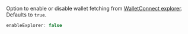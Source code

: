 Option to enable or disable wallet fetching from [WalletConnect explorer](https://walletconnect.com/explorer?type=wallet). Defaults to `true`.

```ts
enableExplorer: false
```
